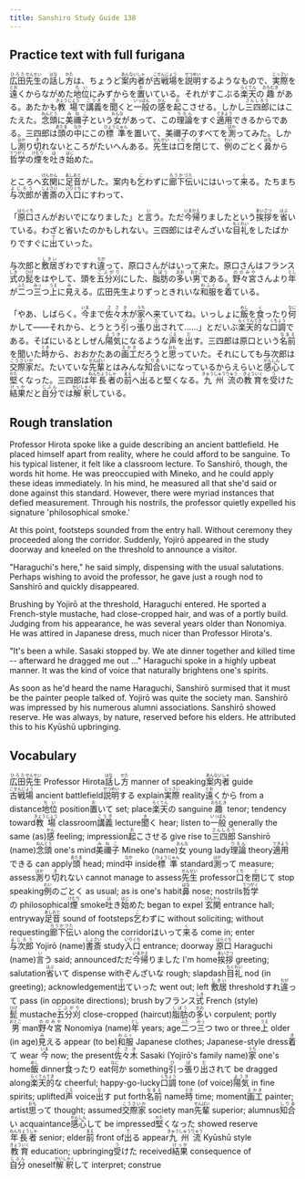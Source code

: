 ```yaml
---
title: Sanshiro Study Guide 138
---
```


## Practice text with full furigana

<p>
<ruby><rb>広田</rb><rt>ひろた</rt></ruby><ruby><rb>先生</rb><rt>せんせい</rt></ruby>の<ruby><rb>話</rb><rt>はな</rt></ruby>し<ruby><rb>方</rb><rt>かた</rt></ruby>は、ちょうど<ruby><rb>案内者</rb><rt>あんないしゃ</rt></ruby>が<ruby><rb>古戦場</rb><rt>こせんじょう</rt></ruby>を<ruby><rb>説明</rb><rt>せつめい</rt></ruby>するようなもので、<ruby><rb>実際</rb><rt>じっさい</rt></ruby>を<ruby><rb>遠</rb><rt>とお</rt></ruby>くからながめた<ruby><rb>地位</rb><rt>ちい</rt></ruby>にみずからを<ruby><rb>置</rb><rt>お</rt></ruby>いている。それがすこぶる<ruby><rb>楽天</rb><rt>らくてん</rt></ruby>の<ruby><rb>趣</rb><rt>おもむき</rt></ruby>がある。あたかも<ruby><rb>教場</rb><rt>きょうじょう</rt></ruby>で<ruby><rb>講義</rb><rt>こうぎ</rt></ruby>を<ruby><rb>聞</rb><rt>き</rt></ruby>くと<ruby><rb>一般</rb><rt>いっぱん</rt></ruby>の<ruby><rb>感</rb><rt>かん</rt></ruby>を<ruby><rb>起</rb><rt>お</rt></ruby>こさせる。しかし<ruby><rb>三四郎</rb><rt>さんしろう</rt></ruby>にはこたえた。<ruby><rb>念頭</rb><rt>ねんとう</rt></ruby>に<ruby><rb>美禰子</rb><rt>みねこ</rt></ruby>という<ruby><rb>女</rb><rt>おんな</rt></ruby>があって、この<ruby><rb>理論</rb><rt>りろん</rt></ruby>をすぐ<ruby><rb>適用</rb><rt>てきよう</rt></ruby>できるからである。三四郎は<ruby><rb>頭</rb><rt>あたま</rt></ruby>の<ruby><rb>中</rb><rt>なか</rt></ruby>にこの<ruby><rb>標準</rb><rt>ひょうじゅん</rt></ruby>を置いて、美禰子のすべてを<ruby><rb>測</rb><rt>はか</rt></ruby>ってみた。しかし<ruby><rb>測</rb><rt>はか</rt></ruby>り<ruby><rb>切</rb><rt>き</rt></ruby>れないところがたいへんある。<ruby><rb>先生</rb><rt>せんせい</rt></ruby>は<ruby><rb>口</rb><rt>くち</rt></ruby>を<ruby><rb>閉</rb><rt>と</rt></ruby>じて、<ruby><rb>例</rb><rt>れい</rt></ruby>のごとく<ruby><rb>鼻</rb><rt>はな</rt></ruby>から<ruby><rb>哲学</rb><rt>てつがく</rt></ruby>の<ruby><rb>煙</rb><rt>けむり</rt></ruby>を<ruby><rb>吐</rb><rt>は</rt></ruby>き<ruby><rb>始</rb><rt>はじ</rt></ruby>めた。
</p>

<p>
ところへ<ruby><rb>玄関</rb><rt>げんかん</rt></ruby>に<ruby><rb>足音</rb><rt>あしおと</rt></ruby>がした。案内も<ruby><rb>乞</rb><rt>こ</rt></ruby>わずに<ruby><rb>廊下伝</rb><rt>ろうかづた</rt></ruby>いにはいって<ruby><rb>来</rb><rt>く</rt></ruby>る。たちまち<ruby><rb>与次郎</rb><rt>よじろう</rt></ruby>が<ruby><rb>書斎</rb><rt>しょさい</rt></ruby>の<ruby><rb>入口</rb><rt>いりぐち</rt></ruby>にすわって、
</p>

<p>
「<ruby><rb>原口</rb><rt>はらぐち</rt></ruby>さんがおいでになりました」と<ruby><rb>言</rb><rt>い</rt></ruby>う。ただ<ruby><rb>今</rb><rt>いま</rt></ruby><ruby><rb>帰</rb><rt>かえ</rt></ruby>りましたという<ruby><rb>挨拶</rb><rt>あいさつ</rt></ruby>を<ruby><rb>省</rb><rt>はぶ</rt></ruby>いている。わざと省いたのかもしれない。三四郎にはぞんざいな<ruby><rb>目礼</rb><rt>もくれい</rt></ruby>をしたばかりですぐに<ruby><rb>出</rb><rt>で</rt></ruby>ていった。
</p>

<p>
与次郎と<ruby><rb>敷居</rb><rt>しきい</rt></ruby>ぎわですれ<ruby><rb>違</rb><rt>ちが</rt></ruby>って、原口さんがはいって来た。原口さんはフランス<ruby><rb>式</rb><rt>しき</rt></ruby>の<ruby><rb>髭</rb><rt>ひげ</rt></ruby>をはやして、頭を<ruby><rb>五分刈</rb><rt>ごぶがり</rt></ruby>にした、<ruby><rb>脂肪</rb><rt>しぼう</rt></ruby>の<ruby><rb>多</rb><rt>おお</rt></ruby>い<ruby><rb>男</rb><rt>おとこ</rt></ruby>である。<ruby><rb>野々宮</rb><rt>ののみや</rt></ruby>さんより<ruby><rb>年</rb><rt>とし</rt></ruby>が<ruby><rb>二</rb><rt>ふた</rt></ruby>つ<ruby><rb>三</rb><rt>みっ</rt></ruby>つ<ruby><rb>上</rb><rt>うえ</rt></ruby>に<ruby><rb>見</rb><rt>み</rt></ruby>える。広田先生よりずっときれいな<ruby><rb>和服</rb><rt>わふく</rt></ruby>を<ruby><rb>着</rb><rt>き</rt></ruby>ている。
</p>

<p>
「やあ、しばらく。<ruby><rb>今</rb><rt>いま</rt></ruby>まで<ruby><rb>佐々木</rb><rt>ささき</rt></ruby>が<ruby><rb>家</rb><rt>うち</rt></ruby>へ来ていてね。いっしょに<ruby><rb>飯</rb><rt>めし</rt></ruby>を<ruby><rb>食</rb><rt>く</rt></ruby>ったり<ruby><rb>何</rb><rt>なに</rt></ruby>かして――それから、とうとう<ruby><rb>引</rb><rt>ひ</rt></ruby>っ<ruby><rb>張</rb><rt>ぱ</rt></ruby>り<ruby><rb>出</rb><rt>だ</rt></ruby>されて……」とだいぶ<ruby><rb>楽天的</rb><rt>らくてんてき</rt></ruby>な<ruby><rb>口調</rb><rt>くちょう</rt></ruby>である。そばにいるとしぜん<ruby><rb>陽気</rb><rt>ようき</rt></ruby>になるような<ruby><rb>声</rb><rt>こえ</rt></ruby>を<ruby><rb>出</rb><rt>だ</rt></ruby>す。三四郎は原口という<ruby><rb>名前</rb><rt>なまえ</rt></ruby>を聞いた<ruby><rb>時</rb><rt>とき</rt></ruby>から、おおかたあの<ruby><rb>画工</rb><rt>えかき</rt></ruby>だろうと<ruby><rb>思</rb><rt>おも</rt></ruby>っていた。それにしても与次郎は<ruby><rb>交際家</rb><rt>こうさいか</rt></ruby>だ。たいていな<ruby><rb>先輩</rb><rt>せんぱい</rt></ruby>とはみんな<ruby><rb>知合</rb><rt>しりあ</rt></ruby>いになっているからえらいと<ruby><rb>感心</rb><rt>かんしん</rt></ruby>して<ruby><rb>堅</rb><rt>かた</rt></ruby>くなった。三四郎は<ruby><rb>年長者</rb><rt>ねんちょうしゃ</rt></ruby>の<ruby><rb>前</rb><rt>まえ</rt></ruby>へ<ruby><rb>出</rb><rt>で</rt></ruby>ると堅くなる。<ruby><rb>九州流</rb><rt>きゅうしゅうりゅう</rt></ruby>の<ruby><rb>教育</rb><rt>きょういく</rt></ruby>を<ruby><rb>受</rb><rt>う</rt></ruby>けた<ruby><rb>結果</rb><rt>けっか</rt></ruby>だと<ruby><rb>自分</rb><rt>じぶん</rt></ruby>では<ruby><rb>解釈</rb><rt>かいしゃく</rt></ruby>している。
</p>


## Rough translation

Professor Hirota spoke like a guide describing an ancient battlefield. He placed himself apart from reality, where he could afford to be sanguine. To his typical listener, it felt like a classroom lecture. To Sanshirō, though, the words hit home. He was preoccupied with Mineko, and he could apply these ideas immediately. In his mind, he measured all that she'd said or done against this standard. However, there were myriad instances that defied measurement. Through his nostrils, the professor quietly expelled his signature 'philosophical smoke.' 

At this point, footsteps sounded from the entry hall. Without ceremony they proceeded along the corridor. Suddenly, Yojirō appeared in the study doorway and kneeled on the threshold to announce a visitor. 

"Haraguchi's here," he said simply, dispensing with the usual salutations. Perhaps wishing to avoid the professor, he gave just a rough nod to Sanshirō and quickly disappeared.

Brushing by Yojirō at the threshold, Haraguchi entered. He sported a French-style mustache, had close-cropped hair, and was of a portly build. Judging from his appearance, he was several years older than Nonomiya. He was attired in Japanese dress, much nicer than Professor Hirota's.

"It's been a while. Sasaki stopped by. We ate dinner together and killed time -- afterward he dragged me out ..." Haraguchi spoke in a highly upbeat manner. It was the kind of voice that naturally brightens one's spirits. 

As soon as he'd heard the name Haraguchi, Sanshirō surmised that it must be the painter people talked of. Yojirō was quite the society man. Sanshirō was impressed by his numerous alumni associations. Sanshirō showed reserve. He was always, by nature, reserved before his elders. He attributed this to his Kyūshū upbringing.    


## Vocabulary

<p>
<span class="vocabstudy"><ruby><rb>広田</rb><rt>ひろた</rt></ruby><ruby><rb>先生</rb><rt>せんせい</rt></ruby>&nbsp;Professor Hirota</span><span class="vocabstudy"><ruby><rb>話</rb><rt>はな</rt></ruby>し<ruby><rb>方</rb><rt>かた</rt></ruby>&nbsp;manner of speaking</span><span class="vocabstudy"><ruby><rb>案内者</rb><rt>あんないしゃ</rt></ruby>&nbsp;guide</span><span class="vocabstudy"><ruby><rb>古戦場</rb><rt>こせんじょう</rt></ruby>&nbsp;ancient battlefield</span><span class="vocabstudy"><ruby><rb>説明</rb><rt>せつめい</rt></ruby>する&nbsp;explain</span><span class="vocabstudy"><ruby><rb>実際</rb><rt>じっさい</rt></ruby>&nbsp;reality</span><span class="vocabstudy"><ruby><rb>遠</rb><rt>とお</rt></ruby>くから&nbsp;from a distance</span><span class="vocabstudy"><ruby><rb>地位</rb><rt>ちい</rt></ruby>&nbsp;position</span><span class="vocabstudy"><ruby><rb>置</rb><rt>お</rt></ruby>いて&nbsp;set; place</span><span class="vocabstudy"><ruby><rb>楽天</rb><rt>らくてん</rt></ruby>の&nbsp;sanguine</span><span class="vocabstudy"><ruby><rb>趣</rb><rt>おもむき</rt></ruby>&nbsp;tenor; tendency toward</span><span class="vocabstudy"><ruby><rb>教場</rb><rt>きょうじょう</rt></ruby>&nbsp;classroom</span><span class="vocabstudy"><ruby><rb>講義</rb><rt>こうぎ</rt></ruby>&nbsp;lecture</span><span class="vocabstudy"><ruby><rb>聞</rb><rt>き</rt></ruby>く&nbsp;hear; listen to</span><span class="vocabstudy"><ruby><rb>一般</rb><rt>いっぱん</rt></ruby>&nbsp;generally the same (as)</span><span class="vocabstudy"><ruby><rb>感</rb><rt>かん</rt></ruby>&nbsp;feeling; impression</span><span class="vocabstudy"><ruby><rb>起</rb><rt>お</rt></ruby>こさせる&nbsp;give rise to</span><span class="vocabstudy"><ruby><rb>三四郎</rb><rt>さんしろう</rt></ruby>&nbsp;Sanshirō (name)</span><span class="vocabstudy"><ruby><rb>念頭</rb><rt>ねんとう</rt></ruby>&nbsp;one's mind</span><span class="vocabstudy"><ruby><rb>美禰子</rb><rt>みねこ</rt></ruby>&nbsp;Mineko (name)</span><span class="vocabstudy"><ruby><rb>女</rb><rt>おんな</rt></ruby>&nbsp;young lady</span><span class="vocabstudy"><ruby><rb>理論</rb><rt>りろん</rt></ruby>&nbsp;theory</span><span class="vocabstudy"><ruby><rb>適用</rb><rt>てきよう</rt></ruby>できる&nbsp;can apply</span><span class="vocabstudy"><ruby><rb>頭</rb><rt>あたま</rt></ruby>&nbsp;head; mind</span><span class="vocabstudy"><ruby><rb>中</rb><rt>なか</rt></ruby>&nbsp;inside</span><span class="vocabstudy"><ruby><rb>標準</rb><rt>ひょうじゅん</rt></ruby>&nbsp;standard</span><span class="vocabstudy"><ruby><rb>測</rb><rt>はか</rt></ruby>って&nbsp;measure; assess</span><span class="vocabstudy"><ruby><rb>測</rb><rt>はか</rt></ruby>り<ruby><rb>切</rb><rt>き</rt></ruby>れない&nbsp;cannot manage to assess</span><span class="vocabstudy"><ruby><rb>先生</rb><rt>せんせい</rt></ruby>&nbsp;professor</span><span class="vocabstudy"><ruby><rb>口</rb><rt>くち</rt></ruby>を<ruby><rb>閉</rb><rt>と</rt></ruby>じて&nbsp;stop speaking</span><span class="vocabstudy"><ruby><rb>例</rb><rt>れい</rt></ruby>のごとく&nbsp;as usual; as is one's habit</span><span class="vocabstudy"><ruby><rb>鼻</rb><rt>はな</rt></ruby>&nbsp;nose; nostrils</span><span class="vocabstudy"><ruby><rb>哲学</rb><rt>てつがく</rt></ruby>の&nbsp;philosophical</span><span class="vocabstudy"><ruby><rb>煙</rb><rt>けむり</rt></ruby>&nbsp;smoke</span><span class="vocabstudy"><ruby><rb>吐</rb><rt>は</rt></ruby>き<ruby><rb>始</rb><rt>はじ</rt></ruby>めた&nbsp;began to expel</span>
<span class="vocabstudy"><ruby><rb>玄関</rb><rt>げんかん</rt></ruby>&nbsp;entrance hall; entryway</span><span class="vocabstudy"><ruby><rb>足音</rb><rt>あしおと</rt></ruby>&nbsp;sound of footsteps</span><span class="vocabstudy"><ruby><rb>乞</rb><rt>こ</rt></ruby>わずに&nbsp;without soliciting; without requesting</span><span class="vocabstudy"><ruby><rb>廊下伝</rb><rt>ろうかづた</rt></ruby>い&nbsp;along the corridor</span><span class="vocabstudy">はいって<ruby><rb>来</rb><rt>く</rt></ruby>る&nbsp;come in; enter</span><span class="vocabstudy"><ruby><rb>与次郎</rb><rt>よじろう</rt></ruby>&nbsp;Yojirō (name)</span><span class="vocabstudy"><ruby><rb>書斎</rb><rt>しょさい</rt></ruby>&nbsp;study</span><span class="vocabstudy"><ruby><rb>入口</rb><rt>いりぐち</rt></ruby>&nbsp;entrance; doorway</span>
<span class="vocabstudy"><ruby><rb>原口</rb><rt>はらぐち</rt></ruby>&nbsp;Haraguchi (name)</span><span class="vocabstudy"><ruby><rb>言</rb><rt>い</rt></ruby>う&nbsp;said; announced</span><span class="vocabstudy">ただ<ruby><rb>今</rb><rt>いま</rt></ruby><ruby><rb>帰</rb><rt>かえ</rt></ruby>りました&nbsp;I'm home</span><span class="vocabstudy"><ruby><rb>挨拶</rb><rt>あいさつ</rt></ruby>&nbsp;greeting; salutation</span><span class="vocabstudy"><ruby><rb>省</rb><rt>はぶ</rt></ruby>いて&nbsp;dispense with</span><span class="vocabstudy">ぞんざいな&nbsp;rough; slapdash</span><span class="vocabstudy"><ruby><rb>目礼</rb><rt>もくれい</rt></ruby>&nbsp;nod (in greeting); acknowledgement</span><span class="vocabstudy"><ruby><rb>出</rb><rt>で</rt></ruby>ていった&nbsp;went out; left</span>
<span class="vocabstudy"><ruby><rb>敷居</rb><rt>しきい</rt></ruby>&nbsp;threshold</span><span class="vocabstudy">すれ<ruby><rb>違</rb><rt>ちが</rt></ruby>って&nbsp;pass (in opposite directions); brush by</span><span class="vocabstudy">フランス<ruby><rb>式</rb><rt>しき</rt></ruby>&nbsp;French (style)</span><span class="vocabstudy"><ruby><rb>髭</rb><rt>ひげ</rt></ruby>&nbsp;mustache</span><span class="vocabstudy"><ruby><rb>五分刈</rb><rt>ごぶがり</rt></ruby>&nbsp;close-cropped (haircut)</span><span class="vocabstudy"><ruby><rb>脂肪</rb><rt>しぼう</rt></ruby>の<ruby><rb>多</rb><rt>おお</rt></ruby>い&nbsp;corpulent; portly</span><span class="vocabstudy"><ruby><rb>男</rb><rt>おとこ</rt></ruby>&nbsp;man</span><span class="vocabstudy"><ruby><rb>野々宮</rb><rt>ののみや</rt></ruby>&nbsp;Nonomiya (name)</span><span class="vocabstudy"><ruby><rb>年</rb><rt>とし</rt></ruby>&nbsp;years; age</span><span class="vocabstudy"><ruby><rb>二</rb><rt>ふた</rt></ruby>つ<ruby><rb>三</rb><rt>みっ</rt></ruby>つ&nbsp;two or three</span><span class="vocabstudy"><ruby><rb>上</rb><rt>うえ</rt></ruby>&nbsp;older (in age)</span><span class="vocabstudy"><ruby><rb>見</rb><rt>み</rt></ruby>える&nbsp;appear (to be)</span><span class="vocabstudy"><ruby><rb>和服</rb><rt>わふく</rt></ruby>&nbsp;Japanese clothes; Japanese-style dress</span><span class="vocabstudy"><ruby><rb>着</rb><rt>き</rt></ruby>て&nbsp;wear</span>
<span class="vocabstudy"><ruby><rb>今</rb><rt>いま</rt></ruby>&nbsp;now; the present</span><span class="vocabstudy"><ruby><rb>佐々木</rb><rt>ささき</rt></ruby>&nbsp;Sasaki (Yojirō's family name)</span><span class="vocabstudy"><ruby><rb>家</rb><rt>うち</rt></ruby>&nbsp;one's home</span><span class="vocabstudy"><ruby><rb>飯</rb><rt>めし</rt></ruby>&nbsp;dinner</span><span class="vocabstudy"><ruby><rb>食</rb><rt>く</rt></ruby>ったり&nbsp;eat</span><span class="vocabstudy"><ruby><rb>何</rb><rt>なに</rt></ruby>か&nbsp;something</span><span class="vocabstudy"><ruby><rb>引</rb><rt>ひ</rt></ruby>っ<ruby><rb>張</rb><rt>ぱ</rt></ruby>り<ruby><rb>出</rb><rt>だ</rt></ruby>されて&nbsp;be dragged along</span><span class="vocabstudy"><ruby><rb>楽天的</rb><rt>らくてんてき</rt></ruby>な&nbsp;cheerful; happy-go-lucky</span><span class="vocabstudy"><ruby><rb>口調</rb><rt>くちょう</rt></ruby>&nbsp;tone (of voice)</span><span class="vocabstudy"><ruby><rb>陽気</rb><rt>ようき</rt></ruby>&nbsp;in fine spirits; uplifted</span><span class="vocabstudy"><ruby><rb>声</rb><rt>こえ</rt></ruby>&nbsp;voice</span><span class="vocabstudy"><ruby><rb>出</rb><rt>だ</rt></ruby>す&nbsp;put forth</span><span class="vocabstudy"><ruby><rb>名前</rb><rt>なまえ</rt></ruby>&nbsp;name</span><span class="vocabstudy"><ruby><rb>時</rb><rt>とき</rt></ruby>&nbsp;time; moment</span><span class="vocabstudy"><ruby><rb>画工</rb><rt>えかき</rt></ruby>&nbsp;painter; artist</span><span class="vocabstudy"><ruby><rb>思</rb><rt>おも</rt></ruby>って&nbsp;thought; assumed</span><span class="vocabstudy"><ruby><rb>交際家</rb><rt>こうさいか</rt></ruby>&nbsp;society man</span><span class="vocabstudy"><ruby><rb>先輩</rb><rt>せんぱい</rt></ruby>&nbsp;superior; alumnus</span><span class="vocabstudy"><ruby><rb>知合</rb><rt>しりあ</rt></ruby>い&nbsp;acquaintance</span><span class="vocabstudy"><ruby><rb>感心</rb><rt>かんしん</rt></ruby>して&nbsp;be impressed</span><span class="vocabstudy"><ruby><rb>堅</rb><rt>かた</rt></ruby>くなった&nbsp;showed reserve</span><span class="vocabstudy"><ruby><rb>年長者</rb><rt>ねんちょうしゃ</rt></ruby>&nbsp;senior; elder</span><span class="vocabstudy"><ruby><rb>前</rb><rt>まえ</rt></ruby>&nbsp;front of</span><span class="vocabstudy"><ruby><rb>出</rb><rt>で</rt></ruby>る&nbsp;appear</span><span class="vocabstudy"><ruby><rb>九州流</rb><rt>きゅうしゅうりゅう</rt></ruby>&nbsp;Kyūshū style</span><span class="vocabstudy"><ruby><rb>教育</rb><rt>きょういく</rt></ruby>&nbsp;education; upbringing</span><span class="vocabstudy"><ruby><rb>受</rb><rt>う</rt></ruby>けた&nbsp;received</span><span class="vocabstudy"><ruby><rb>結果</rb><rt>けっか</rt></ruby>&nbsp;consequence of</span><span class="vocabstudy"><ruby><rb>自分</rb><rt>じぶん</rt></ruby>&nbsp;oneself</span><span class="vocabstudy"><ruby><rb>解釈</rb><rt>かいしゃく</rt></ruby>して&nbsp;interpret; construe</span>
</p>
